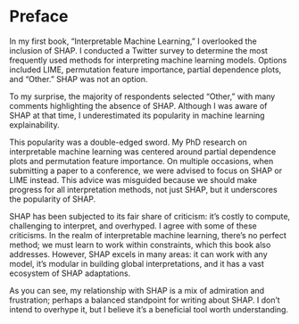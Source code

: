 # Preface

In my first book, "Interpretable Machine Learning," I overlooked the inclusion of SHAP.
I conducted a Twitter survey to determine the most frequently used methods for interpreting machine learning models.
Options included LIME, permutation feature importance, partial dependence plots, and "Other."
SHAP was not an option.

To my surprise, the majority of respondents selected "Other," with many comments highlighting the absence of SHAP.
Although I was aware of SHAP at that time, I underestimated its popularity in machine learning explainability.

This popularity was a double-edged sword.
My PhD research on interpretable machine learning was centered around partial dependence plots and permutation feature importance.
On multiple occasions, when submitting a paper to a conference, we were advised to focus on SHAP or LIME instead.
This advice was misguided because we should make progress for all interpretation methods, not just SHAP, but it underscores the popularity of SHAP.

SHAP has been subjected to its fair share of criticism: it's costly to compute, challenging to interpret, and overhyped.
I agree with some of these criticisms.
In the realm of interpretable machine learning, there's no perfect method; we must learn to work within constraints, which this book also addresses.
However, SHAP excels in many areas: it can work with any model, it's modular in building global interpretations, and it has a vast ecosystem of SHAP adaptations.

As you can see, my relationship with SHAP is a mix of admiration and frustration; perhaps a balanced standpoint for writing about SHAP.
I don't intend to overhype it, but I believe it's a beneficial tool worth understanding.
